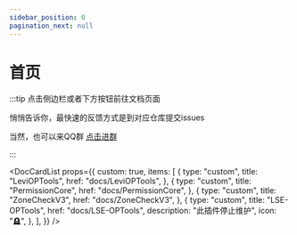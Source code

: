 ```yaml
---
sidebar_position: 0
pagination_next: null
---
```


# 首页

:::tip
点击侧边栏或者下方按钮前往文档页面  

悄悄告诉你，最快速的反馈方式是到对应仓库提交issues

当然，也可以来QQ群  [点击进群](http://qm.qq.com/cgi-bin/qm/qr?_wv=1027&k=6hJCU6aDA1QMf5duhorPA0ZBHfeV8GrB&authKey=8aSEm%2F3bmRmZqR99uwT%2FMUEpzT4SFTcGIZwGXaFoQUST10mRtmyT8qWQfmSPcNlu&noverify=0&group_code=424958821)

:::


<DocCardList
  props={{
    custom: true,
    items: [
      {
        type: "custom",
        title: "LeviOPTools",
        href: "docs/LeviOPTools",
      },
      {
        type: "custom",
        title: "PermissionCore",
        href: "docs/PermissionCore",
      },
      {
        type: "custom",
        title: "ZoneCheckV3",
        href: "docs/ZoneCheckV3",
      },
      {
        type: "custom",
        title: "LSE-OPTools",
        href: "docs/LSE-OPTools",
        description: "此插件停止维护",
        icon: "🪦",
      },
    ],
  }}
/>
